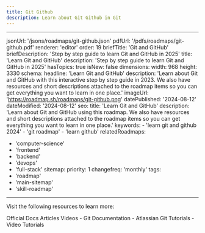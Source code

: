 ```yaml
---
title: Git Github
description: Learn about Git Github in Git
---
```


---
jsonUrl: '/jsons/roadmaps/git-github.json'
pdfUrl: '/pdfs/roadmaps/git-github.pdf'
renderer: 'editor'
order: 19
briefTitle: 'Git and GitHub'
briefDescription: 'Step by step guide to learn Git and GitHub in 2025'
title: 'Learn Git and GitHub'
description: 'Step by step guide to learn Git and GitHub in 2025'
hasTopics: true
isNew: false
dimensions:
  width: 968
  height: 3330
schema:
  headline: 'Learn Git and GitHub'
  description: 'Learn about Git and GitHub with this interactive step by step guide in 2023. We also have resources and short descriptions attached to the roadmap items so you can get everything you want to learn in one place.'
  imageUrl: 'https://roadmap.sh/roadmaps/git-github.png'
  datePublished: '2024-08-12'
  dateModified: '2024-08-12'
seo:
  title: 'Learn Git and GitHub'
  description: 'Learn about Git and GitHub using this roadmap. We also have resources and short descriptions attached to the roadmap items so you can get everything you want to learn in one place.'
  keywords:
    - 'learn git and github 2024'
    - 'git roadmap'
    - 'learn github'
relatedRoadmaps:
  - 'computer-science'
  - 'frontend'
  - 'backend'
  - 'devops'
  - 'full-stack'
sitemap:
  priority: 1
  changefreq: 'monthly'
tags:
  - 'roadmap'
  - 'main-sitemap'
  - 'skill-roadmap'
---

Visit the following resources to learn more:

<Tabs defaultValue="official">
<TabsList>
<TabsTrigger value="official">Official Docs</TabsTrigger>
<TabsTrigger value="article">Articles</TabsTrigger>
<TabsTrigger value="video">Videos</TabsTrigger>
</TabsList>

<TabsContent value="official">
- <Link href="https://git-scm.com/docs">Git Documentation</Link>
</TabsContent>
<TabsContent value="article">
- <Link href="https://www.atlassian.com/git/tutorials">Atlassian Git Tutorials</Link>
</TabsContent>
<TabsContent value="video">
- <Link href="https://www.youtube.com/results?search_query=git+git-github+tutorial">Video Tutorials</Link>
</TabsContent>
</Tabs>

<Outlet path="5-github/basics/git-github" />
